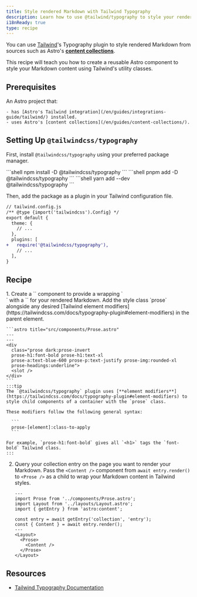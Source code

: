 ```yaml
---
title: Style rendered Markdown with Tailwind Typography
description: Learn how to use @tailwind/typography to style your rendered Markdown.
i18nReady: true
type: recipe
---
```


You can use [Tailwind](https://tailwindcss.com)'s Typography plugin to style rendered Markdown from sources such as Astro's [**content collections**](/en/guides/content-collections/).

This recipe will teach you how to create a reusable Astro component to style your Markdown content using Tailwind's utility classes.

## Prerequisites

An Astro project that:

	- has [Astro's Tailwind integration](/en/guides/integrations-guide/tailwind/) installed.
	- uses Astro's [content collections](/en/guides/content-collections/).

## Setting Up `@tailwindcss/typography`

First, install `@tailwindcss/typography` using your preferred package manager.

<PackageManagerTabs>
 	<Fragment slot="npm">
	```shell 
	npm install -D @tailwindcss/typography
	```
	</Fragment>
  	<Fragment slot="pnpm">
	```shell 
	pnpm add -D @tailwindcss/typography
	```
	</Fragment>
  	<Fragment slot="yarn">
	```shell
	yarn add --dev @tailwindcss/typography
	```
	</Fragment>
</PackageManagerTabs>

Then, add the package as a plugin in your Tailwind configuration file.

```diff lang="js"
// tailwind.config.js
/** @type {import('tailwindcss').Config} */
export default {
  theme: {
    // ...
  },
  plugins: [
+   require('@tailwindcss/typography'),
    // ...
  ],
}
```

## Recipe

<Steps>
1. Create a `<Prose />` component to provide a wrapping `<div>` with a `<slot />` for your rendered Markdown. Add the style class `prose` alongside any desired [Tailwind element modifiers](https://tailwindcss.com/docs/typography-plugin#element-modifiers) in the parent element.

    ```astro title="src/components/Prose.astro"
    ---
    ---
    <div 
      class="prose dark:prose-invert 
      prose-h1:font-bold prose-h1:text-xl 
      prose-a:text-blue-600 prose-p:text-justify prose-img:rounded-xl 
      prose-headings:underline">
      <slot />
    </div>
    ```
    :::tip
    The `@tailwindcss/typography` plugin uses [**element modifiers**](https://tailwindcss.com/docs/typography-plugin#element-modifiers) to style child components of a container with the `prose` class. 

    These modifiers follow the following general syntax: 

      ```
      prose-[element]:class-to-apply
      ``` 

    For example, `prose-h1:font-bold` gives all `<h1>` tags the `font-bold` Tailwind class.
    :::

2. Query your collection entry on the page you want to render your Markdown. Pass the `<Content />` component from `await entry.render()` to `<Prose />` as a child to wrap your Markdown content in Tailwind styles.

    ```astro title="src/pages/index.astro"
    ---
    import Prose from '../components/Prose.astro';
    import Layout from '../layouts/Layout.astro';
    import { getEntry } from 'astro:content';

    const entry = await getEntry('collection', 'entry');
    const { Content } = await entry.render();
    ---
    <Layout>
      <Prose>
        <Content />
      </Prose>
    </Layout>
    ```
</Steps>

## Resources

- [Tailwind Typography Documentation](https://tailwindcss.com/docs/typography-plugin)
